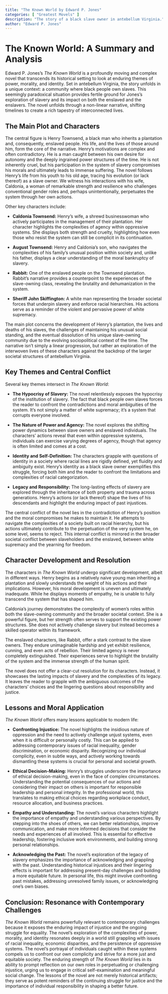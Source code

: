 ```yaml
---
title: "The Known World by Edward P. Jones"
categories: [ "Greatest Movels" ]
description: "The story of a black slave owner in antebellum Virginia."
author: "Edward P. Jones"
---
```

# The Known World: A Summary and Analysis

Edward P. Jones's *The Known World* is a profoundly moving and complex novel that transcends its historical setting to look at enduring themes of power, morality, and identity. Set in antebellum Virginia, the story unfolds in a unique context: a community where black people own slaves. This seemingly paradoxical situation provides fertile ground for Jones's exploration of slavery and its impact on both the enslaved and the enslavers. The novel unfolds through a non-linear narrative, shifting timelines to create a rich tapestry of interconnected lives.

## The Main Plot and Characters

The central figure is Henry Townsend, a black man who inherits a plantation and, consequently, enslaved people.  His life, and the lives of those around him, form the core of the narrative.  Henry's motivations are complex and often contradictory.  He is a man caught between his own desire for autonomy and the deeply ingrained power structures of the time. He is not inherently cruel, but his participation in the system of slavery compromises his morals and ultimately leads to immense suffering.  The novel follows Henry's life from his youth to his old age, tracing his evolution (or lack thereof) as a slave owner.  We witness his interactions with his wife, Caldonia, a woman of remarkable strength and resilience who challenges conventional gender roles and, perhaps unintentionally, perpetuates the system through her own actions.

Other key characters include:

* **Caldonia Townsend:** Henry's wife, a shrewd businesswoman who actively participates in the management of their plantation.  Her character highlights the complexities of agency within oppressive systems. She displays both strength and cruelty, highlighting how even those who resist the system can still be complicit in its continuation.

* **August Townsend:** Henry and Caldonia's son, who navigates the complexities of his family's unusual position within society and, unlike his father, displays a clear understanding of the moral bankruptcy of slavery.

* **Rabbit:** One of the enslaved people on the Townsend plantation. Rabbit's narrative provides a counterpoint to the experiences of the slave-owning class, revealing the brutality and dehumanization in the system.

* **Sheriff John Skiffington:** A white man representing the broader societal forces that underpin slavery and enforce racial hierarchies.  His actions serve as a reminder of the violent and pervasive power of white supremacy.

The main plot concerns the development of Henry's plantation, the lives and deaths of his slaves, the challenges of maintaining his unusual social standing, and the eventual dissolution of his unique slave-owning community due to the evolving sociopolitical context of the time. The narrative isn't simply a linear progression, but rather an exploration of the interwoven lives of these characters against the backdrop of the larger societal structures of antebellum Virginia.

## Key Themes and Central Conflict

Several key themes intersect in *The Known World*:

* **The Hypocrisy of Slavery:** The novel relentlessly exposes the hypocrisy of the institution of slavery. The fact that black people own slaves forces the reader to confront the contradictions and moral ambiguities of the system. It's not simply a matter of white supremacy; it's a system that corrupts everyone involved.

* **The Nature of Power and Agency:** The novel explores the shifting power dynamics between slave owners and enslaved individuals. The characters' actions reveal that even within oppressive systems, individuals can exercise varying degrees of agency, though that agency is often limited and comes at a cost.

* **Identity and Self-Definition:** The characters grapple with questions of identity in a society where racial lines are rigidly defined, yet fluidity and ambiguity exist.  Henry's identity as a black slave owner exemplifies this struggle, forcing both him and the reader to confront the limitations and complexities of racial categorization.

* **Legacy and Responsibility:** The long-lasting effects of slavery are explored through the inheritance of both property and trauma across generations. Henry's actions (or lack thereof) shape the lives of his descendants and highlight the enduring impact of past injustices.

The central conflict of the novel lies in the contradiction of Henry's position and the moral compromises he makes to maintain it. He attempts to navigate the complexities of a society built on racial hierarchy, but his actions ultimately contribute to the perpetuation of the very system he, on some level, seems to reject. This internal conflict is mirrored in the broader societal conflict between slaveholders and the enslaved, between white supremacy and the yearning for freedom.


## Character Development and Resolution

The characters in *The Known World* undergo significant development, albeit in different ways. Henry begins as a relatively naive young man inheriting a plantation and slowly understands the weight of his actions and their implications. However, his moral development is uneven and ultimately inadequate. While he displays moments of empathy, he is unable to fully transcend the system that has shaped him.

Caldonia's journey demonstrates the complexity of women's roles within both the slave-owning community and the broader societal context. She is a powerful figure, but her strength often serves to support the existing power structures.  She does not actively challenge slavery but instead becomes a skilled operator within its framework.

The enslaved characters, like Rabbit, offer a stark contrast to the slave owners. They endure unimaginable hardship and yet exhibit resilience, cunning, and even acts of rebellion. Their limited agency is never completely extinguished. Their experiences serve to highlight the brutality of the system and the immense strength of the human spirit.

The novel does not offer a clear-cut resolution for its characters. Instead, it showcases the lasting impacts of slavery and the complexities of its legacy. It leaves the reader to grapple with the ambiguous outcomes of the characters' choices and the lingering questions about responsibility and justice.

## Lessons and Moral Application

*The Known World* offers many lessons applicable to modern life:

* **Confronting Injustice:** The novel highlights the insidious nature of oppression and the need to actively challenge unjust systems, even when it is difficult or personally costly. This can be applied to addressing contemporary issues of racial inequality, gender discrimination, or economic disparity. Recognizing our individual complicity, even in subtle ways, and actively working towards dismantling these systems is crucial for personal and societal growth.

* **Ethical Decision-Making:** Henry's struggles underscore the importance of ethical decision-making, even in the face of complex circumstances. Understanding the potential consequences of our actions and considering their impact on others is important for responsible leadership and personal integrity. In the professional world, this translates to making ethical choices regarding workplace conduct, resource allocation, and business practices.

* **Empathy and Understanding:** The novel's various characters highlight the importance of empathy and understanding various perspectives. By stepping into the shoes of others, we can better relationships, improve communication, and make more informed decisions that consider the needs and experiences of all involved. This is essential for effective leadership, fostering inclusive work environments, and building strong personal relationships.

* **Acknowledging the Past:** The novel's exploration of the legacy of slavery emphasizes the importance of acknowledging and grappling with the past. Understanding historical injustices and their lingering effects is important for addressing present-day challenges and building a more equitable future. In personal life, this might involve confronting past mistakes, addressing unresolved family issues, or acknowledging one's own biases.


## Conclusion: Resonance with Contemporary Challenges

*The Known World* remains powerfully relevant to contemporary challenges because it exposes the enduring impact of injustice and the ongoing struggle for equality. The novel's exploration of the complexities of power, morality, and identity resonates deeply in a world still grappling with issues of racial inequality, economic disparities, and the persistence of oppressive systems. The novel's portrayal of individuals caught within these systems compels us to confront our own complicity and strive for a more just and equitable society. The enduring strength of *The Known World* lies in its ability to prompt reflection on our own roles in perpetuating or challenging injustice, urging us to engage in critical self-examination and meaningful social change. The lessons of the novel are not merely historical artifacts; they serve as potent reminders of the continuing struggle for justice and the importance of individual responsibility in shaping a better future.

